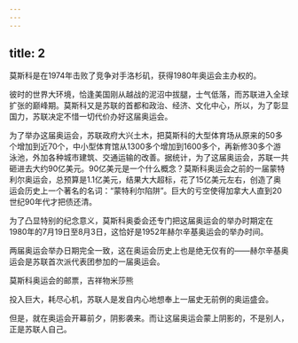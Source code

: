 ```yaml
---
---
---
```

title: 2
---



莫斯科是在1974年击败了竞争对手洛杉矶，获得1980年奥运会主办权的。

彼时的世界大环境，恰逢美国刚从越战的泥沼中拔腿，士气低落，而苏联进入全球扩张的巅峰期。莫斯科又是苏联的首都和政治、经济、文化中心，所以，为了彰显国力，苏联决定不惜一切代价办好这届奥运会。

为了举办这届奥运会，苏联政府大兴土木，把莫斯科的大型体育场从原来的50多个增加到近70个，中小型体育馆从1300多个增加到1600多个，再新修30多个游泳池，外加各种城市建筑、交通运输的改善。据统计，为了这届奥运会，苏联一共砸进去大约90亿美元。90亿美元是一个什么概念？莫斯科奥运会之前的一届蒙特利尔奥运会，总预算是1.1亿美元，结果大大超标，花了15亿美元左右，创造了奥运会历史上一个著名的名词：“蒙特利尔陷阱”。巨大的亏空使得加拿大人直到20世纪90年代才把债还清。

为了凸显特别的纪念意义，莫斯科奥委会还专门把这届奥运会的举办时期定在1980年的7月19日至8月3日，这恰好是1952年赫尔辛基奥运会的举办时间。

两届奥运会举办日期完全一致，这在奥运会历史上也是绝无仅有的——赫尔辛基奥运会是苏联首次派代表团参加的一届奥运会。

莫斯科奥运会的邮票，吉祥物米莎熊



投入巨大，耗尽心机，苏联人是发自内心地想奉上一届史无前例的奥运盛会。

但是，就在奥运会开幕前夕，阴影袭来。而让这届奥运会蒙上阴影的，不是别人，正是苏联人自己。